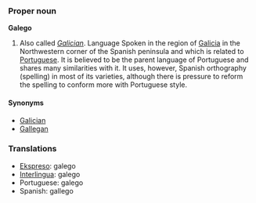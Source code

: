 ===Proper noun===
'''Galego'''

#Also called ''[[Galician]]''. Language Spoken in the region of [[Galicia]] in the Northwestern corner of the Spanish peninsula and which is related to [[Portuguese]]. It is believed to be the parent language of Portuguese and shares many similarities with it. It uses, however, Spanish orthography (spelling) in most of its varieties, although there is pressure to reform the spelling to conform more with Portuguese style. 

====Synonyms====
*[[Galician]]
*[[Gallegan]]

===Translations===
*[[Ekspreso]]: galego
*[[Interlingua]]: galego
*Portuguese: galego
*Spanish: gallego